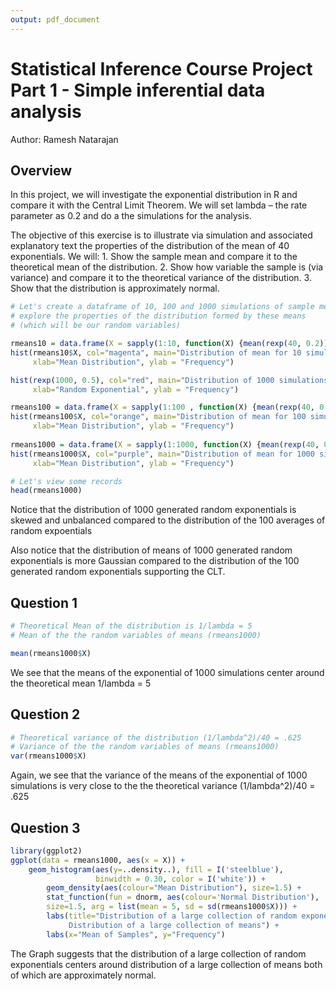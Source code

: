 ```yaml
---
output: pdf_document
---
```

# Statistical Inference Course Project Part 1 - Simple inferential data analysis
Author: Ramesh Natarajan

## Overview

In this project, we will investigate the exponential distribution in R and compare it with the Central Limit Theorem. We will set lambda -- the rate parameter as 0.2 and do a the simulations for the analysis.

The objective of this exercise is to illustrate via simulation and associated explanatory text the properties of the distribution of the mean of 40 exponentials. We will:
1. Show the sample mean and compare it to the theoretical mean of the distribution.
2. Show how variable the sample is (via variance) and compare it to the theoretical variance of the distribution.
3. Show that the distribution is approximately normal.

```r
# Let's create a dataframe of 10, 100 and 1000 simulations of sample means and
# explore the properties of the distribution formed by these means
# (which will be our random variables)

rmeans10 = data.frame(X = sapply(1:10, function(X) {mean(rexp(40, 0.2))}))
hist(rmeans10$X, col="magenta", main="Distribution of mean for 10 simulations",
     xlab="Mean Distribution", ylab = "Frequency")

hist(rexp(1000, 0.5), col="red", main="Distribution of 1000 simulations of random exponentials",
     xlab="Random Exponential", ylab = "Frequency")

rmeans100 = data.frame(X = sapply(1:100 , function(X) {mean(rexp(40, 0.2))}))
hist(rmeans100$X, col="orange", main="Distribution of mean for 100 simulations",
     xlab="Mean Distribution", ylab = "Frequency")
                                 
rmeans1000 = data.frame(X = sapply(1:1000, function(X) {mean(rexp(40, 0.2))}))
hist(rmeans1000$X, col="purple", main="Distribution of mean for 1000 simulations",
     xlab="Mean Distribution", ylab = "Frequency")

# Let's view some records
head(rmeans1000)

```
Notice that the distribution of 1000 generated random exponentials is skewed and unbalanced compared to the distribution of the 100 averages of random expoentials 

Also notice that the distribution of means of 1000 generated random exponentials is more Gaussian compared to the distribution of the 100 generated random exponentials supporting the CLT.


## Question 1
```r
# Theoretical Mean of the distribution is 1/lambda = 5
# Mean of the the random variables of means (rmeans1000)

mean(rmeans1000$X)

```
We see that the means of the exponential of 1000 simulations center around the theoretical mean 1/lambda = 5








## Question 2




```r

# Theoretical variance of the distribution (1/lambda^2)/40 = .625
# Variance of the the random variables of means (rmeans1000)
var(rmeans1000$X)
```
Again, we see that the variance of the means of the exponential of 1000 simulations is very close to the the theoretical variance (1/lambda^2)/40 = .625




## Question 3
```r
library(ggplot2)
ggplot(data = rmeans1000, aes(x = X)) + 
    geom_histogram(aes(y=..density..), fill = I('steelblue'), 
                   binwidth = 0.30, color = I('white')) +
        geom_density(aes(colour="Mean Distribution"), size=1.5) +
        stat_function(fun = dnorm, aes(colour='Normal Distribution'),
        size=1.5, arg = list(mean = 5, sd = sd(rmeans1000$X))) +
        labs(title="Distribution of a large collection of random exponentials\n vs \n 
             Distribution of a large collection of means") +
        labs(x="Mean of Samples", y="Frequency")

```

The Graph suggests that the distribution of a large collection of random exponentials centers around distribution of a large collection of means both of which are approximately normal.